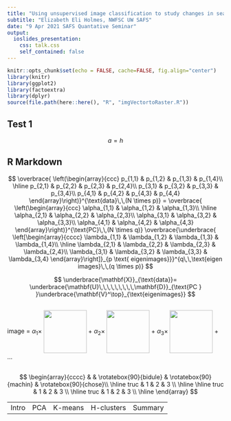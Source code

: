 ```yaml
---
title: "Using unsupervised image classification to study changes in seasonal upwelling in the Southeast Arabian Sea"
subtitle: "Elizabeth Eli Holmes, NWFSC UW SAFS"
date: "9 Apr 2021 SAFS Quantative Seminar"
output:
  ioslides_presentation:
    css: talk.css
    self_contained: false
---
```


```r
knitr::opts_chunk$set(echo = FALSE, cache=FALSE, fig.align="center")
library(knitr)
library(ggplot2)
library(factoextra)
library(dplyr)
source(file.path(here::here(), "R", "imgVectortoRaster.R"))
```

## Test 1

$$
a=h
$$

## R Markdown

$$
  \overbrace{
  \left(\begin{array}{ccc}
    p_{1,1}  & p_{1,2} & p_{1,3}  & p_{1,4}\\
    \hline
    p_{2,1}  & p_{2,2} & p_{2,3}  & p_{2,4}\\
    p_{3,1}  & p_{3,2} & p_{3,3}  & p_{3,4}\\
    p_{4,1}  & p_{4,2} & p_{4,3}  & p_{4,4}
  \end{array}\right)}^{\text{data}\,\,(N \times p)}
  =
  \overbrace{
  \left(\begin{array}{ccc}
    \alpha_{1,1}  & \alpha_{1,2} & \alpha_{1,3}\\
    \hline
    \alpha_{2,1}  & \alpha_{2,2} & \alpha_{2,3}\\
    \alpha_{3,1}  & \alpha_{3,2} & \alpha_{3,3}\\
    \alpha_{4,1}  & \alpha_{4,2} & \alpha_{4,3}
  \end{array}\right)}^{\text{PC}\,\,(N \times q)}
  \overbrace{\underbrace{
  \left[\begin{array}{cccc}
    \lambda_{1,1}  & \lambda_{1,2} & \lambda_{1,3} & \lambda_{1,4}\\
    \hline
    \lambda_{2,1}  & \lambda_{2,2} & \lambda_{2,3} & \lambda_{2,4}\\
    \lambda_{3,1}  & \lambda_{3,2} & \lambda_{3,3} & \lambda_{3,4}
  \end{array}\right]}_{p \text{ eigenimages}}}^{q\,\,\text{eigen images}\,\,(q \times p)}
$$

$$
\underbrace{\mathbf{X}}_{\text{data}}= \underbrace{\mathbf{U}\,\,\,\,\,\,\,\,\,\mathbf{D}}_{\text{PC }
}\underbrace{\mathbf{V}^\top}_{\text{eigenimages}}
$$

##

image =  $\alpha_1 \times$ <img src="images/eigen1.png"  width="100" height="100" style="display: inline-block; margin: 0; vertical-align:middle" /> + $\alpha_2 \times$ <img src="images/eigen2.png"  width="100" height="100" style="display: inline-block; margin: 0; vertical-align:middle" /> + $\alpha_3 \times$ <img src="images/eigen3.png"  width="100" height="100" style="display: inline-block; margin: 0; vertical-align:middle" /> + $\dots$



##

$$
\begin{array}{cccc}
&
& \rotatebox{90}{bidule}
& \rotatebox{90}{machin}
& \rotatebox{90}{chose}\\
\hline
truc & 1 & 2 & 3 \\
\hline
\hline
truc & 1 & 2 & 3 \\
\hline
truc & 1 & 2 & 3 \\
\hline
\end{array}
$$

<div id="footer">
<table class="fTable">
<tr>
<td>Intro</td><td>PCA</td><td id="current">K-means</td><td>H-clusters</td><td>Summary</td>
</tr>
</div>